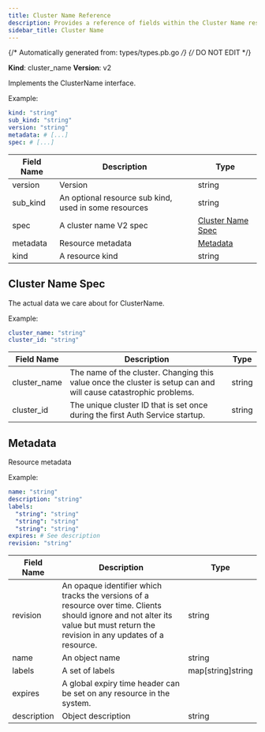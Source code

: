 ```yaml
---
title: Cluster Name Reference
description: Provides a reference of fields within the Cluster Name resource, which you can manage with tctl.
sidebar_title: Cluster Name
---
```

{/* Automatically generated from: types/types.pb.go */}
{/* DO NOT EDIT */}

**Kind**: cluster_name
**Version**: v2

Implements the ClusterName interface.

Example:

```yaml
kind: "string"
sub_kind: "string"
version: "string"
metadata: # [...]
spec: # [...]
```
|Field Name|Description|Type|
|---|---|---|
|version|Version|string|
|sub_kind|An optional resource sub kind, used in some resources|string|
|spec|A cluster name V2 spec|[Cluster Name Spec](#cluster-name-spec)|
|metadata|Resource metadata|[Metadata](#metadata)|
|kind|A resource kind|string|

## Cluster Name Spec

The actual data we care about for ClusterName.


Example:

```yaml
cluster_name: "string"
cluster_id: "string"
```

|Field Name|Description|Type|
|---|---|---|
|cluster_name|The name of the cluster. Changing this value once the cluster is setup can and will cause catastrophic problems.|string|
|cluster_id|The unique cluster ID that is set once during the first Auth Service startup.|string|

## Metadata

Resource metadata


Example:

```yaml
name: "string"
description: "string"
labels: 
  "string": "string"
  "string": "string"
  "string": "string"
expires: # See description
revision: "string"
```

|Field Name|Description|Type|
|---|---|---|
|revision|An opaque identifier which tracks the versions of a resource over time. Clients should ignore and not alter its value but must return the revision in any updates of a resource.|string|
|name|An object name|string|
|labels|A set of labels|map[string]string|
|expires|A global expiry time header can be set on any resource in the system.||
|description|Object description|string|

